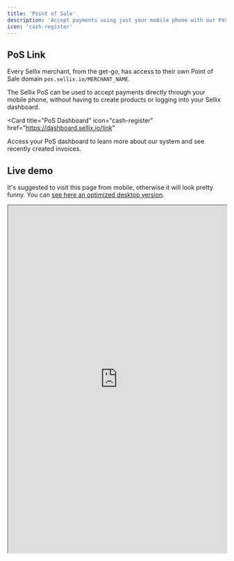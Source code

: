 ```yaml
---
title: 'Point of Sale'
description: 'Accept payments using just your mobile phone with our PoS system'
icon: 'cash-register'
---
```


## PoS Link

Every Sellix merchant, from the get-go, has access to their own Point of Sale domain `pos.sellix.io/MERCHANT_NAME`.

The Sellix PoS can be used to accept payments directly through your mobile phone, without having to create products or logging into your Sellix dashboard.

<Card
  title="PoS Dashboard"
  icon="cash-register"
  href="https://dashboard.sellix.io/link"
>
  Access your PoS dashboard to learn more about our system and see recently created invoices.
</Card>

## Live demo

It's suggested to visit this page from mobile, otherwise it will look pretty funny. You can [see here an optimized desktop version](https://pos.sellix.io/daniele).

<iframe width="100%" height="800px" src="https://pos.sellix.io/daniele"> </iframe>